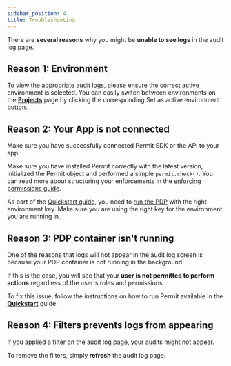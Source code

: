 ```yaml
---
sidebar_position: 4
title: Troubleshooting
---
```



There are **several reasons** why you might be **unable to see logs** in the audit log page.

## Reason 1: Environment

To view the appropriate audit logs, please ensure the correct active environment is selected. You can easily switch between environments on the
**[Projects](https://app.permit.io/projects)** page by clicking the corresponding Set as active environment button.

## Reason 2: Your App is not connected

Make sure you have successfully connected Permit SDK or the API to your app.

Make sure you have installed Permit correctly with the latest version, initialized the Permit object and performed a simple `permit.check()`.
You can read more about structuring your enforcements in the [enforcing permissions guide](/how-to/enforce-permissions/check).

As part of the [Quickstart guide](/getting-started/quickstart), you need to [run the PDP](/overview/connecting-your-app#1-pull-our-pdp-container-from-docker-hub) with the right environment key. Make sure you are using the right key for the environment
you are running in.

## Reason 3: PDP container isn't running

One of the reasons that logs will not appear in the audit log screen is because your PDP container is not running in the background.

If this is the case, you will see that your **user is not permitted to perform actions** regardless of the user's roles and permissions.

To fix this issue, follow the instructions on how to run Permit available in the **[Quickstart](/getting-started/quickstart)** guide.

## Reason 4: Filters prevents logs from appearing

If you applied a filter on the audit log page, your audits might not appear.

To remove the filters, simply **refresh** the audit log page.
